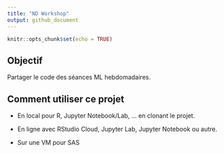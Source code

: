 ```yaml
---
title: "ND Workshop"
output: github_document
---
```


```r
knitr::opts_chunk$set(echo = TRUE)
```

## Objectif

Partager le code des séances ML hebdomadaires.

## Comment utiliser ce projet

* En local pour R, Jupyter Notebook/Lab, ... en clonant le projet.

* En ligne avec RStudio Cloud, Jupyter Lab, Jupyter Notebook ou autre.

* Sur une VM pour SAS